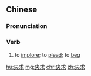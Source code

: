 ==Chinese==
{{zh-forms}}

===Pronunciation===
{{zh-pron
|m=yāngqiú
|c=joeng1 kiu4
|mn=qz,xm:iong-kiû/zz:iang-kiû
|cat=v
}}

===Verb===
{{zh-verb}}

# to [[implore]]; to [[plead]]; to [[beg]]

[[hu:央求]]
[[mg:央求]]
[[chr:央求]]
[[zh:央求]]